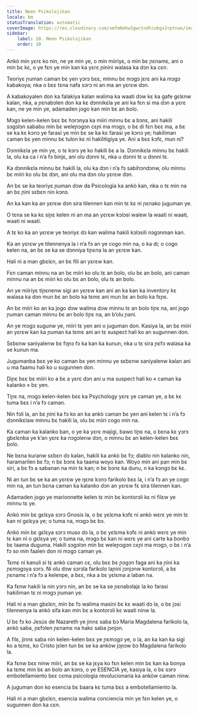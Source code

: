 ```yaml
---
title: Neen Psikolojikan
locale: bm
statusTranslation: automatic
coverImage: https://res.cloudinary.com/xmfm6mhw3gwctndtcubgx2rptnae/image/upload/v1741354419/small_cover_la_gran_rebelion_28716e29d2.webp
sidebar:
    label: 10. Neen Psikolojikan
    order: 10
---
```

Ankò min yɛrɛ ko nin, ne ye min ye, o min miiriyɛ, o min bɛ ɲɛnamɛ, ani o min bɛ kɛ, o ye fɛn ye min kan ka yɛrɛ ɲinini walasa ka dɔn ka cɛn.

Teoriyɛ ɲuman caman bɛ yen yɔrɔ bɛɛ, minnu bɛ mɔgɔ jɛrɛ ani ka mɔgɔ kabakoya; nka o bɛɛ tɛna nafa sɔrɔ ni an ma an yɛrɛw dɔn.

A kabakoyalen don ka falakiya kalan walima ka waati dɔw kɛ ka gafe gɛlɛnw kalan, nka, a ɲɛnabɔlen don ka kɛ dɔnnikɛla ye ani ka fɛn si ma dɔn a yɛrɛ kan, ne ye min ye, adamaden jogo kan min bɛ an bolo.

Mɔgɔ kelen-kelen bɛɛ bɛ hɔrɔnya ka miiri minnu bɛ a bɔnɛ, ani hakili sɔgɔlɔn sababu min bɛ weleɲɔgɔn cɛɲi ma mɔgɔ, o bɛ di fɛn bɛɛ ma, a bɛ se ka kɛ kɔnɔ ye farasi ye min bɛ se ka kɛ farasi ye kɔnɔ ye; hakiliman caman bɛ yen minnu bɛ tulon kɛ ni hakilitigiya ye. Ani a bɛɛ kɔfɛ, mun ni?

Dɔnnikɛla ye min ye, o tɛ kɔrɔ ye ko hakili bɛ a la. Dɔnnikɛla minnu bɛ hakili la, olu ka ca i n’a fɔ binjɛ, ani olu dɔnni tɛ, nka u dɔnni tɛ u dɔnni tɛ.

Ka dɔnnikɛla minnu bɛ hakili la, olu ka dɔn i n’a fɔ sabihɔndɔnw, olu minnu bɛ miiri ko olu bɛ dɔn, ani olu ma dɔn olu yɛrɛw dɔn.

An bɛ se ka teoriyɛ ɲuman dɔw da Psicología ka ankò kan, nka o tɛ min na an bɛ ɲini sɛbɛn nin kɔnɔ.

An ka kan ka an yɛrɛw dɔn sira tilennen kan min tɛ kɛ ni ɲɛnako juguman ye.

O tɛna se ka kɛ siɲɛ kelen ni an ma an yɛrɛw kɔlɔsi walew la waati ni waati, waati ni waati.

A tɛ ko ka an yɛrɛw ye teoriyɛ dɔ kan walima hakili kɔlɔsili nɔgɔnman kan.

Ka an yɛrɛw ye tilennenya la i n’a fɔ an ye cogo min na, o ka di; o cogo kelen na, an bɛ se ka se dɔnniya tiɲɛna la an yɛrɛw kan.

Hali ni a man gbɛlɛn, an bɛ fili an yɛrɛw kan.

Fɛn caman minnu na an bɛ miiri ko olu tɛ an bolo, olu bɛ an bolo, ani caman minnu na an bɛ miiri ko olu bɛ an bolo, olu tɛ an bolo.

An ye miiriyɛ tiɲɛnenw sigi an yɛrɛw kan ani an ka kan ka inventory kɛ walasa ka dɔn mun bɛ an bolo ka tɛmɛ ani mun bɛ an bolo ka fɛɲɛ.

An bɛ miiri ko an ka jogo dɔw walima dɔw minnu tɛ an bolo tiɲɛ na, ani jogo ɲuman caman minnu bɛ an bolo tiɲɛ na, an b’olu ɲani.

An ye mɔgɔ sugunw ye, miiri tɛ yen ani o juguman don. Kasiya la, an bɛ miiri an yɛrɛw kan ka ɲuman ka tɛmɛ ani an tɛ suspect hali ko an sugunnen don.

Sɛbɛnw saniyalenw bɛ fɔɲɔ fɔ ka kan ka kunun, nka u tɛ sira ɲɛfɔ walasa ka se kunun ma.

Jugumanba bɛɛ ye ko caman bɛ yen minnu ye sɛbɛnw saniyalenw kalan ani u ma faamu hali ko u sugunnen don.

Diɲɛ bɛɛ bɛ miiri ko a bɛ a yɛrɛ dɔn ani u ma suspect hali ko « caman ka kalanko » bɛ yen.

Tiɲɛ na, mɔgɔ kelen-kelen bɛɛ ka Psychology yɛrɛ ye caman ye, a bɛ kɛ tuma bɛɛ i n’a fɔ caman.

Nin fɔli la, an bɛ ɲini ka fɔ ko an ka ankò caman bɛ yen ani kelen tɛ i n’a fɔ dɔnnikɛlaw minnu bɛ hakili la, olu bɛ miiri cogo min na.

Ka caman ka kalanko ban, o ye ka yɛrɛ majigi, bawo tiɲɛ na, o bɛna kɛ yɔrɔ gbɛlɛnba ye k’an yɛrɛ ka nɔgɔlenw dɔn, o minnu bɛ an kelen-kelen bɛɛ bolo.

Ne bɛna kuranw sɛbɛn dɔ kalan, hakili ka ankò bɛ fɔ; diablo nin kalanko nin, haramarilen bɛ fɔ; n bɛ bɔnɛ ka taama woyo kan. Woyo min ani pan min bɛ siri, a bɛ fɔ a sabanan na min tɛ kan; n bɛ bɔnɛ ka dunu, n ka kɔngɔ bɛ kɛ.

Ni an tun bɛ se ka an yɛrɛw ye ŋɛnɛ kɔnɔ farikolo bɛɛ la, i n’a fɔ an ye cogo min na, an tun bɛna caman ka kalanko dɔn an yɛrɛw fɛ sira tilennen kan.

Adamaden jogo ye marionnette kelen tɛ min bɛ kontorɔli kɛ ni filɛw ye minnu tɛ ye.

Ankò min bɛ gɛlɛya sɔrɔ Gnosis la, o bɛ yɛlɛma kɔfɛ ni ankò wɛrɛ ye min tɛ kan ni gɛlɛya ye; o tuma na, mɔgɔ bɛ bɔ.

Ankò min bɛ gɛlɛya sɔrɔ muso dɔ la, o bɛ yɛlɛma kɔfɛ ni ankò wɛrɛ ye min tɛ kan ni o gɛlɛya ye; o tuma na, mɔgɔ bɛ kan ni wɛrɛ ye ani carte ka bonbɔ bɛ taama duguma. Hakili sɔgɔlɔn min bɛ weleɲɔgɔn cɛɲi ma mɔgɔ, o bɛ i n’a fɔ so min faalen don ni mɔgɔ caman ye.

Tɛmɛ ni kanuli si tɛ ankò caman cɛ, olu bɛɛ bɛ ɲɔgɔn faga ani ka ɲini ka ɲɛmɔgɔya sɔrɔ. Ni olu dɔw sɔrɔla farikolo laɲini jɔnjɔnw kontorɔli, a bɛ ɲɛnamɛ i n’a fɔ a kelenpe, a bɛɛ, nka a bɛ yɛlɛma a laban na.

Ka fɛnw hakili la nin yɔrɔ nin, an bɛ se ka se ɲɛnabɔlajɛ la ko farasi hakiliman tɛ ni mɔgɔ ɲuman ye.

Hali ni a man gbɛlɛn, min bɛ fɔ walima masini bɛ kɛ waati dɔ la, o bɛ jɔsi tilennenya la ankò sifa kan min bɛ a kontorɔli kɛ waati ninw la.

U bɛ fɔ ko Jesús de Nazareth ye jinnɛ saba bɔ Maria Magdalena farikolo la, ankò saba, ɲɛfɔlen ɲɛnamɛ na hakɛ saba jɔnjɔn.

A filɛ, jinnɛ saba nin kelen-kelen bɛɛ ye ɲɛmɔgɔ ye, o la, an ka kan ka sigi ko a tɛmɛ, ko Cristo jɛlen tun bɛ se ka ankòw jɔɲɔw bɔ Magdalena farikolo la.

Ka fɛnw bɛɛ ninw miiri, an bɛ se ka jɛya ko fɛn kelen min bɛ kan ka bonya ka tɛmɛ min bɛ an bolo an kɔnɔ, o ye ESENCIA ye, kasiya la, o bɛ sɔrɔ embotellamiento bɛɛ cɛma psicologia revolucionaria ka ankòw caman ninw.

A juguman don ko esencia bɛ baara kɛ tuma bɛɛ a embotellamiento la.

Hali ni a man gbɛlɛn, esencia walima conciencia min ye fɛn kelen ye, o sugunnen don ka cɛn.

